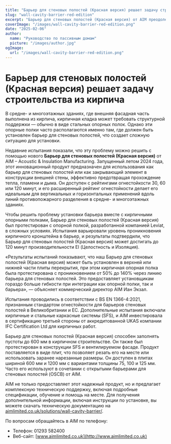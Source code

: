 ```yaml
---
title: "Барьер для стеновых полостей (Красная версия) решает задачу строительства из кирпича"
slug: "wall-cavity-barrier-red-edition"
excerpt: "Барьер для стеновых полостей (Красная версия) от AIM преодолевает сложности установки, интегрируясь с кирпичными опорными полками и обеспечивая надежную противопожарную защиту."
coverImage: "/images/wall-cavity-barrier-red-edition.png"
date: "2025-02-06"
author:
  name: "Руководство по пассивным домам"
  picture: "/images/author.jpg"
ogImage:
  url: "/images/wall-cavity-barrier-red-edition.png"
---
```


# Барьер для стеновых полостей (Красная версия) решает задачу строительства из кирпича

В средне- и многоэтажных зданиях, где внешняя фасадная часть выполнена из кирпича, кирпичная кладка может требовать структурной поддержки — обычно в виде стальных опорных полок. Однако эти опорные полки часто располагаются именно там, где должен быть установлен барьер для стеновых полостей, что создает сложную ситуацию для установки.

Недавние испытания показали, что эту проблему можно решить с помощью нового **Барьер для стеновых полостей (Красная версия)** от AIM – Acoustic & Insulation Manufacturing. Запущенный летом 2024 года, этот инновационный продукт предназначен для использования как барьер для стеновых полостей или как закрывающий элемент в конструкции внешней стены, эффективно предотвращая прохождение тепла, пламени и дыма. Он доступен с рейтингами огнестойкости 30, 60 или 120 минут, и его расширенный рейтинг огнестойкости делает его идеальным для вертикальных и горизонтальных применений вдоль линий противопожарного разделения в средне- и многоэтажных зданиях.

Чтобы решить проблему установки барьера вместе с кирпичными опорными полками, Барьер для стеновых полостей (Красная версия) был протестирован с опорной полкой, разработанной компанией Leviat, в сложных условиях. Испытания варьировали уровень проникновения кирпичного кронштейна в барьер, и результаты подтвердили, что Барьер для стеновых полостей (Красная версия) может достигать до 120 минут производительности EI (Целостность и Изоляция).

«Результаты испытаний показывают, что наш Барьер для стеновых полостей (Красная версия) может быть установлен в верхней или нижней части плиты перекрытия, при этом кирпичная опорная полка была протестирована с проникновением от 50% до 140% через линию барьера для стеновых полостей. Это предоставляет установщикам гораздо больше гибкости при интеграции как опорной полки, так и барьера», — объясняет коммерческий директор AIM Иан Экзал.

Испытания проводились в соответствии с BS EN 1366-4:2021, признанным стандартом огнестойкости для барьеров стеновых полостей в Великобритании и ЕС. Дополнительные испытания включали кирпичные и стальные каркасные системы (SFS), и AIM инвестировала в сертификацию третьей стороны от аккредитованной UKAS компании IFC Certification Ltd для кирпичных работ.

Барьер для стеновых полостей (Красная версия) способен заполнять пустоты до 600 мм в кирпичном строительстве. Он также был протестирован в конструкции SFS и вентилируемом фасаде. Продукт поставляется в виде плит, что позволяет резать его на месте или использовать заранее нарезанные размеры. Он доступен в плитах шириной 600 мм и 1200 мм с вариантами толщины 75, 100 и 125 мм. Часто его используют в сочетании с открытыми барьерами для стеновых полостей (OSCB) от AIM.

AIM не только предоставляет этот надежный продукт, но и предлагает комплексную техническую поддержку, включая подробные спецификации, обучение и помощь на месте. Для получения дополнительной информации, включая инструкции по установке, вы можете скачать техническую документацию на [aimlimited.co.uk/solutions/wall-cavity-barrier/](http://aimlimited.co.uk/solutions/wall-cavity-barrier/).

По вопросам обращайтесь в AIM по телефону:

- Телефон: 01293 582400
- Веб-сайт: [www.aimlimited.co.uk](http://www.aimlimited.co.uk)